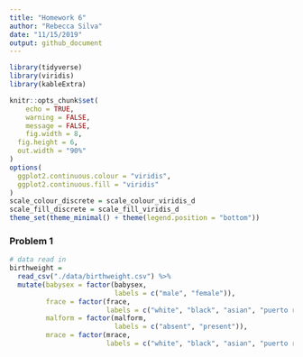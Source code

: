 ```yaml
---
title: "Homework 6"
author: "Rebecca Silva"
date: "11/15/2019"
output: github_document
---
```


```r
library(tidyverse)
library(viridis)
library(kableExtra)

knitr::opts_chunk$set(
	echo = TRUE,
	warning = FALSE,
	message = FALSE,
	fig.width = 8, 
  fig.height = 6,
  out.width = "90%"
)
options(
  ggplot2.continuous.colour = "viridis",
  ggplot2.continuous.fill = "viridis"
)
scale_colour_discrete = scale_colour_viridis_d
scale_fill_discrete = scale_fill_viridis_d
theme_set(theme_minimal() + theme(legend.position = "bottom"))
```


### Problem 1 

```r
# data read in 
birthweight = 
  read_csv("./data/birthweight.csv") %>% 
  mutate(babysex = factor(babysex, 
                          labels = c("male", "female")), 
         frace = factor(frace, 
                        labels = c("white", "black", "asian", "puerto rican", "other")),
         malform = factor(malform, 
                          labels = c("absent", "present")), 
         mrace = factor(mrace, 
                        labels = c("white", "black", "asian", "puerto rican")))

```












